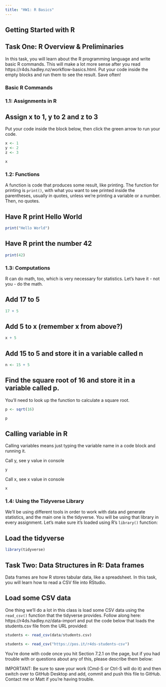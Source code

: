 ```yaml
---
title: "HW1: R Basics"
---
```


## Getting Started with R
## Task One: R Overview & Preliminaries

In this task, you will learn about the R programming language and write basic R commands. This will make a lot more sense after you read https://r4ds.hadley.nz/workflow-basics.html. Put your code inside the empty blocks and run them to see the result. Save often!

### Basic R Commands

### 1.1: Assignments in R

## Assign x to 1, y to 2 and z to 3

Put your code inside the block below, then click the green arrow to run your code.

```r
x <- 1
y <- 2
z <- 3

```
```r
x
```


### 1.2: Functions

A function is code that produces some result, like printing. The function for printing is `print()`, with what you want to see printed inside the parentheses, usually in quotes, unless we're printing a variable or a number. Then, no quotes.

## Have R print Hello World



```r
print("Hello World")
```

## Have R print the number 42

```r
print(42)
```

### 1.3: Computations

R can do math, too, which is very necessary for statistics. Let's have it - not you - do the math.

## Add 17 to 5

```r
17 + 5

```

## Add 5 to x (remember x from above?)

```r
x + 5
```

## Add 15 to 5 and store it in a variable called n

```r
n <- 15 + 5
```

## Find the square root of 16 and store it in a variable called p.

You'll need to look up the function to calculate a square root.

```r
p <- sqrt(16)
```
```r
p
```

## Calling variable in R

Calling variables means just typing the variable name in a code block and running it.

Call y, see y value in console


```r
y
```

Call x, see x value in console

```r
x
```

### 1.4: Using the Tidyverse Library

We'll be using different tools in order to work with data and generate statistics, and the main one is the tidyverse. You will be using that library in every assignment. Let's make sure it's loaded using R's `library()` function:

## Load the tidyverse

```r
library(tidyverse)

```


## Task Two: Data Structures in R: Data frames

Data frames are how R stores tabular data, like a spreadsheet. In this task, you will learn how to read a CSV file into RStudio.

## Load some CSV data

One thing we'll do a lot in this class is load some CSV data using the `read_csv()` function that the tidyverse provides. Follow along here: https://r4ds.hadley.nz/data-import and put the code below that loads the students.csv file from the URL provided:

```r
students <- read_csv(data/students.csv)
```
```r
students <- read_csv("https://pos.it/r4ds-students-csv")
```


You're done with code once you hit Section 7.2.1 on the page, but if you had trouble with or questions about any of this, please describe them below:




IMPORTANT: Be sure to save your work (Cmd-S or Ctrl-S will do it) 
and then switch over to GitHub Desktop and add, commit and push this file to GitHub. Contact me or Matt if you're having trouble.
